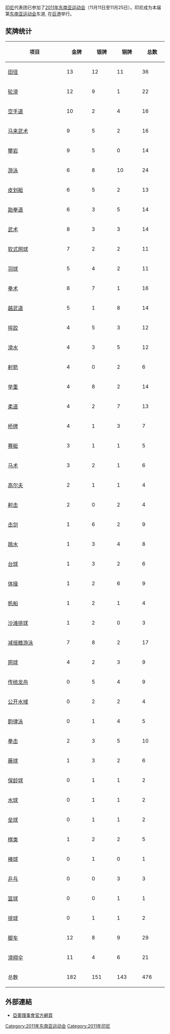 {{refimprove|time=2015-01-09T03:25:01+00:00}}
{{Infobox Country Southeast Asian Games
|NOC=INA
|games=2011年
|competitors=1053
|sports=42
|officials=393
|flagbearer= 穆罕穆特·阿克巴
|gold=182
|silver=151
|bronze=143
|total=476
|rank=1
}}
[[印尼|印尼]]代表团已参加了[[2011年东南亚运动会|2011年东南亚运动会]]（11月11日至11月25日）。印尼成为本届第[[东南亚运动会|东南亚运动会]]东道, 在[[巨港|巨港]]举行。

== 奖牌统计 ==
{| class="wikitable sortable" style="text-align:center;"
|-
! width=200|项目
|bgcolor=gold width=70|'''金牌''' 
|bgcolor=silver width=70|'''银牌''' 
|bgcolor=#cc9966 width=70|'''铜牌'''
!width=70|总数
|-
|align=left| [[2011年东南亚运动会田径比赛|田径]] || 13 || 12 || 11 || 36
|-
|align=left| [[2011年东南亚运动会轮滑比赛|轮滑]] || 12 || 9 || 1 || 22
|-
|align=left| [[2011年东南亚运动会空手道比赛|空手道]] || 10 || 2 || 4 || 16
|-
|align=left| [[2011年东南亚运动会马来武术比赛|马来武术]] || 9|| 5 || 2 || 16
|-
|align=left| [[2011年东南亚运动会攀岩比赛|攀岩]] || 9 || 5 || 0 || 14
|-
|align=left| [[2011年东南亚运动会游泳比赛|游泳]] || 6 || 8 || 10 || 24
|-
|align=left| [[2011年东南亚运动会皮划艇静水比赛|皮划艇]] || 6 || 5 || 2 || 13
|-
|align=left| [[2011年东南亚运动会跆拳道比赛|跆拳道]] || 6 || 3 || 5 || 14
|-
|align=left| [[2011年东南亚运动会武术比赛|武术]] || 8 || 3 || 3 || 14
|-
|align=left| [[2011年东南亚运动会软式网球比赛|软式网球]] || 7 || 2 || 2 || 11
|-
|align=left| [[2011年东南亚运动会羽球比赛|羽球]] || 5 || 4 || 2 || 11
|-
|align=left| [[2011年东南亚运动会拳术比赛|拳术]] || 8 || 7 || 1 || 16
|-
|align=left| [[2011年东南亚运动会越武道比赛|越武道]] || 5 || 1 || 8 || 14
|-
|align=left| [[2011年东南亚运动会摔跤比赛|摔跤]] || 4 || 5 || 3 || 12
|-
|align=left| [[2011年东南亚运动会滑水比赛|滑水]] || 4 || 3 || 5 || 12
|-
|align=left| [[2011年东南亚运动会射箭比赛|射箭]] || 4 || 0 || 2 || 6
|-
|align=left| [[2011年东南亚运动会举重比赛|举重]] || 4 || 8 || 2 || 14
|-
|align=left| [[2011年东南亚运动会柔道比赛|柔道]] || 4 || 2 || 7 || 13
|-
|align=left| [[2011年东南亚运动会桥牌比赛|桥牌]] || 4 || 1 || 3 || 7
|-
|align=left| [[2011年东南亚运动会赛艇比赛|赛艇]] || 3 || 1 || 1 || 5
|-
|align=left| [[2011年东南亚运动会马术比赛|马术]] || 3 || 2 || 1 || 6
|-
|align=left| [[2011年东南亚运动会高尔夫比赛|高尔夫]] || 2 || 1 || 1 || 4
|-
|align=left| [[2011年东南亚运动会射击比赛|射击]] || 2 || 0 || 2 || 4
|-
|align=left| [[2011年东南亚运动会击剑比赛|击剑]] || 1 || 6 || 2 || 9
|-
|align=left| [[2011年东南亚运动会跳水比赛|跳水]] || 1 || 3 || 4 || 8
|-
|align=left| [[2011年东南亚运动会台球比赛|台球]] || 1 || 3 || 2 || 6
|-
|align=left| [[2011年东南亚运动会体操比赛|体操]] || 1 || 2 || 6 || 9
|-
|align=left| [[2011年东南亚运动会帆船比赛|帆船]] || 1 || 2 || 1 || 4
|-
|align=left| [[2011年东南亚运动会排球比赛|沙滩排球]] || 1 || 2 || 0 || 3
|-
|align=left| [[2011年东南亚运动会减摇鳍游泳比赛|减摇鳍游泳]] || 7 || 8 || 2 || 17
|-
|align=left| [[2011年东南亚运动会网球比赛|网球]] || 4 || 2 || 3 || 9
|-
|align=left| [[2011年东南亚运动会传统龙舟比赛|传统龙舟]] || 0 || 5 || 4 || 9
|-
|align=left| [[2011年东南亚运动会公开水域比赛|公开水域]] || 0 || 2 || 2 || 4
|-
|align=left| [[2011年东南亚运动会韵律泳比赛|韵律泳]] || 0 || 1 || 4 || 5
|-
|align=left| [[2011年东南亚运动会拳击比赛|拳击]] || 2 || 3 ||5 || 10
|-
|align=left| [[2011年东南亚运动会藤球比赛|藤球]] || 1 || 3 || 2 || 6
|-
|align=left| [[2011年东南亚运动会保龄球比赛|保龄球]] || 0 || 1 || 1 || 2
|-
|align=left| [[2011年东南亚运动会水球比赛|水球]] || 0 || 1 || 1 || 2
|-
|align=left| [[2011年东南亚运动会垒球比赛|垒球]] || 0 || 1 || 1 || 2
|-
|align=left| [[2011年东南亚运动会棋类比赛|棋类]] || 1 || 2 || 2 || 5
|-
|align=left| [[2011年东南亚运动会棒球比赛|棒球]] || 0 || 1 || 0 || 1
|-
|align=left| [[2011年东南亚运动会乒乓球比赛|乒乓]] || 0 || 0 || 3 || 3
|-
|align=left| [[2011年东南亚运动会篮球比赛|篮球]] || 0 || 0 || 1 || 1
|-
|align=left| [[2011年东南亚运动会排球比赛|排球]] || 0 ||1 || 1 || 2
|-
|align=left| [[2011年东南亚运动会脚车比赛|脚车]] || 12 ||8 || 9 || 29
|-
|align=left| [[2011年东南亚运动会滑翔伞比赛|滑翔伞]] || 11 ||4 ||6 || 21
|-
! 总数 || 182 || 151 || 143 || 476
|}

== 外部連結 ==
<references />
* [https://web.archive.org/web/20090303150302/http://ocasia.org/regional_games.asp 亞奧理事會官方網頁]


{{2011年东南亚运动会国家代表团}}

[[Category:2011年东南亚运动会|Category:2011年东南亚运动会]]
[[Category:2011年印尼|Category:2011年印尼]]